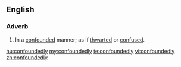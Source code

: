 ==English==
===Adverb===
{{en-adv}}
# In a [[confounded]] manner; as if [[thwarted]] or [[confused]].

[[hu:confoundedly]]
[[my:confoundedly]]
[[te:confoundedly]]
[[vi:confoundedly]]
[[zh:confoundedly]]
